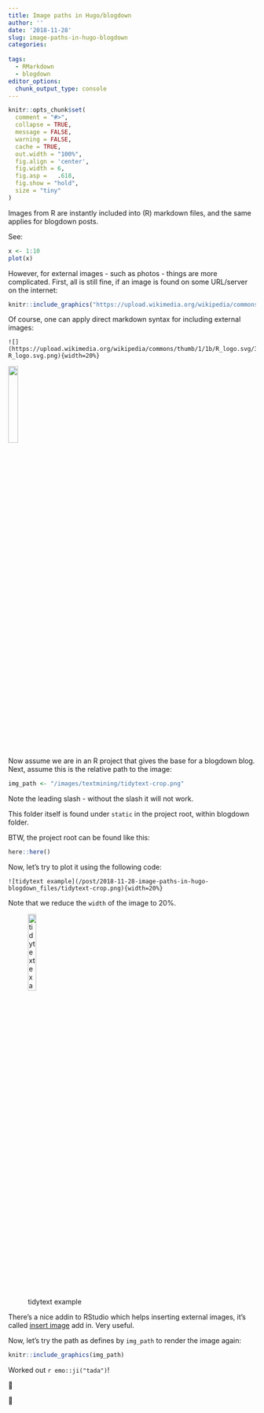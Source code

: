 ```yaml
---
title: Image paths in Hugo/blogdown
author: ''
date: '2018-11-28'
slug: image-paths-in-hugo-blogdown
categories:
  
tags:
  - RMarkdown
  - blogdown
editor_options: 
  chunk_output_type: console
---
```




```r

knitr::opts_chunk$set(
  comment = "#>",
  collapse = TRUE,
  message = FALSE,
  warning = FALSE,
  cache = TRUE,
  out.width = "100%",
  fig.align = 'center',
  fig.width = 6,
  fig.asp =   .618,
  fig.show = "hold",
  size = "tiny"
)
```


Images from R are instantly included into (R) markdown files, and the 
same applies for blogdown posts.



See:

```r
x <- 1:10
plot(x)

```


However, for external images - such as photos - things are more complicated. First, all is still fine, if an image is found on some URL/server on the internet:


```r
knitr::include_graphics("https://upload.wikimedia.org/wikipedia/commons/thumb/1/1b/R_logo.svg/310px-R_logo.svg.png")
```

Of course, one can apply direct markdown syntax for including external images:

```
![](https://upload.wikimedia.org/wikipedia/commons/thumb/1/1b/R_logo.svg/310px-R_logo.svg.png){width=20%}
```


![](https://upload.wikimedia.org/wikipedia/commons/thumb/1/1b/R_logo.svg/310px-R_logo.svg.png){width=20%}




Now assume we are in an R project that gives the base for a blogdown blog. Next, assume this is the relative path to the image:

```r
img_path <- "/images/textmining/tidytext-crop.png"
```

Note the leading slash - without the slash it will not work.

This folder itself is found under `static` in the project root, 
within  blogdown folder.

BTW, the project root can be found like this:

```r
here::here()
```


Now, let's try to plot it using the following code:


```
![tidytext example](/post/2018-11-28-image-paths-in-hugo-blogdown_files/tidytext-crop.png){width=20%}
```

Note that we reduce the `width` of the image to 20%.



![tidytext example](/post/2018-11-28-image-paths-in-hugo-blogdown_files/tidytext-crop.png){width=20%}



There's a nice addin to RStudio which helps inserting external images, it's called [insert image](http://lcolladotor.github.io/2018/03/07/blogdown-insert-image-addin/#insert-image-addin-aka-the-easy-way) add in. Very useful.

Now, let's try the path as defines by `img_path` to render the image again:

```r
knitr::include_graphics(img_path)
```



Worked out `r emo::ji("tada")`!



🎉

🎉



